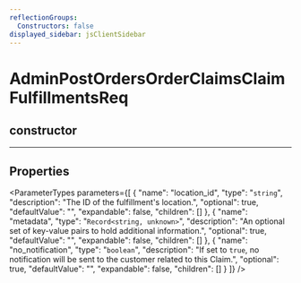 ```yaml
---
reflectionGroups:
  Constructors: false
displayed_sidebar: jsClientSidebar
---
```



# AdminPostOrdersOrderClaimsClaimFulfillmentsReq

## constructor

___

## Properties

<ParameterTypes parameters={[
  {
    "name": "location_id",
    "type": "`string`",
    "description": "The ID of the fulfillment's location.",
    "optional": true,
    "defaultValue": "",
    "expandable": false,
    "children": []
  },
  {
    "name": "metadata",
    "type": "`Record<string, unknown>`",
    "description": "An optional set of key-value pairs to hold additional information.",
    "optional": true,
    "defaultValue": "",
    "expandable": false,
    "children": []
  },
  {
    "name": "no_notification",
    "type": "`boolean`",
    "description": "If set to `true`, no notification will be sent to the customer related to this Claim.",
    "optional": true,
    "defaultValue": "",
    "expandable": false,
    "children": []
  }
]} />
